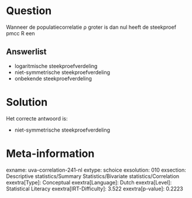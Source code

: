 Question
========

Wanneer de populatiecorrelatie ρ groter is dan nul heeft de steekproef
pmcc R een

Answerlist
----------

* logaritmische steekproefverdeling
* niet-symmetrische steekproefverdeling
* onbekende steekproefverdeling

Solution
========

Het correcte antwoord is: 

* niet-symmetrische steekproefverdeling

Meta-information
================
exname: uva-correlation-241-nl
extype: schoice
exsolution: 010
exsection: Descriptive statistics/Summary Statistics/Bivariate statistics/Correlation
exextra[Type]: Conceptual
exextra[Language]: Dutch
exextra[Level]: Statistical Literacy
exextra[IRT-Difficulty]: 3.522
exextra[p-value]: 0.2223
